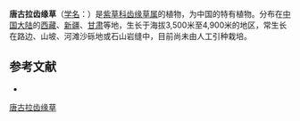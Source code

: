 {{Speciesbox
| name = 唐古拉齿缘草
| status = 
| status_system = 
| image =
| genus = Eritrichium
| species = tangkulaense
| authority = W. T. Wang
}}

'''唐古拉齿缘草'''（[[学名|学名]]：{{lang|la|''Eritrichium tangkulaense''}}）是[[紫草科|紫草科]][[齿缘草属|齿缘草属]]的植物，为中国的特有植物。分布在[[中国大陆|中国大陆]]的[[西藏|西藏]]、[[新疆|新疆]]、[[甘肃|甘肃]]等地，生长于海拔3,500米至4,900米的地区，常生长在路边、山坡、河滩沙砾地或石山岩缝中，目前尚未由人工引种栽培。

== 参考文献 ==
<div class="references-small">
* {{cite web| url =http://www.bioinfo.cn/db05/KmzwSpecies.php?action=view&id=2291| title =唐古拉齿缘草| work =《中国高等植物数据库全库》| publisher =中国科学院微生物研究所| author =昆明植物研究所| accessdate =2009-02-23| deadurl =yes| archiveurl =https://web.archive.org/web/20160305074355/http://www.bioinfo.cn/db05/KmzwSpecies.php?action=view&id=2291| archivedate =2016-03-05}}
</div>
{{Taxonbar|from=Q10922591}}

[[Category:山琉璃草属|唐古拉齿缘草]]


{{植物小作品}}